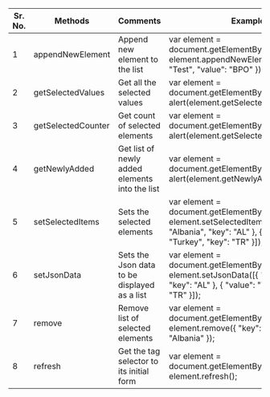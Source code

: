 
 
|Sr. No.|Methods|Comments|Examples|
|--- |--- |--- |--- |
|1|appendNewElement|Append new element to the list|var element = document.getElementById("idOfElement");<br/>element.appendNewElement({ "key": "Test", "value": "BPO" });|
|2|getSelectedValues|Get all the selected values|var element = document.getElementById("idOfElement");<br/>alert(element.getSelectedValues());|
|3|getSelectedCounter|Get count of selected elements|var element = document.getElementById("idOfElement");<br/>alert(element.getSelectedCounter());|
|4|getNewlyAdded|Get list of newly added elements into the list|var element = document.getElementById("idOfElement");<br/>alert(element.getNewlyAdded());|
|5|setSelectedItems|Sets the selected elements|var element = document.getElementById("idOfElement");<br/>element.setSelectedItems([{ "value": "Albania", "key": "AL" }, { "value": "Turkey", "key": "TR" }]);|
|6|setJsonData|Sets the Json data to be displayed as a list|var element = document.getElementById("idOfElement");<br/>element.setJsonData([{ "value": "Albania", "key": "AL" }, { "value": "Turkey", "key": "TR" }]);|
|7|remove|Remove list of selected elements|var element = document.getElementById("idOfElement");<br/>element.remove({ "key": "AL", "value": "Albania" });|
|8|refresh|Get the tag selector to its initial form|var element = document.getElementById("idOfElement");<br/>element.refresh();|